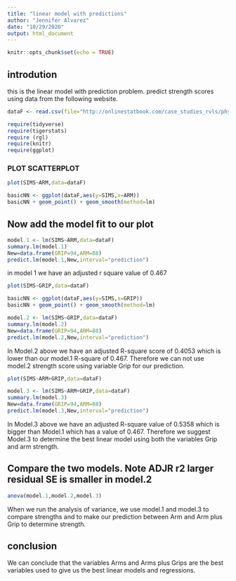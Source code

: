 ```yaml
---
title: "linear model with predictions"
author: "Jennifer Alvarez"
date: "10/29/2020"
output: html_document
---
```


```r
knitr::opts_chunk$set(echo = TRUE)
```

## introdution 
this is the linear model with prediction problem.
predict strength scores using data from the following website.


```r
dataF <- read.csv(file="http://onlinestatbook.com/case_studies_rvls/physical_strength/data.txt", sep= "" ,header=TRUE)
```

```r
require(tidyverse)
require(tigerstats)
require (rgl)
require(knitr)
require(ggplot)
```

### PLOT SCATTERPLOT

```r
plot(SIMS~ARM,data=dataF)
```

```r
basicNN <- ggplot(dataF,aes(y=SIMS,x=ARM))
basicNN + geom_point() + geom_smooth(method=lm)
```

## Now add the model fit to our plot

```r
model.1 <- lm(SIMS~ARM,data=dataF)
summary.lm(model.1)
New=data.frame(GRIP=94,ARM=88)
predict.lm(model.1,New,interval="prediction")
```

in model 1 we have an adjusted r square value of 0.467


```r
plot(SIMS~GRIP,data=dataF)
```

```r
basicNN <- ggplot(dataF,aes(y=SIMS,x=GRIP))
basicNN + geom_point() + geom_smooth(method=lm)
```

```r
model.2 <- lm(SIMS~GRIP,data=dataF)
summary.lm(model.2)
New=data.frame(GRIP=94,ARM=88)
predict.lm(model.2,New,interval="prediction")
```

In Model.2 above we have an adjusted R-square score of 0.4053 which is lower than our model.1 R-square of 0.467. Therefore we can not use model.2 strength score using variable Grip for our prediction.


```r
plot(SIMS~ARM+GRIP,data=dataF)
```


```r
model.3 <- lm(SIMS~ARM+GRIP,data=dataF)
summary.lm(model.3)
New=data.frame(GRIP=94,ARM=88)
predict.lm(model.3,New,interval="prediction")
```

In Model.3 above we have an adjusted R-square value of 0.5358 which is bigger than Model.1 which has a value of 0.467.  Therefore we suggest Model.3 to determine the best linear model using both the variables Grip and arm strength.

## Compare the two models. Note ADJR r2 larger residual SE is smaller in model.2

```r
anova(model.1,model.2,model.3)
```


When we run the analysis of variance, we use model.1 and model.3 to compare strengths and to make our prediction between Arm and Arm plus Grip to determine strength.

## conclusion 
We can conclude that the variables Arms and Arms plus Grips are the best variables used to give us the best linear models and regressions.






